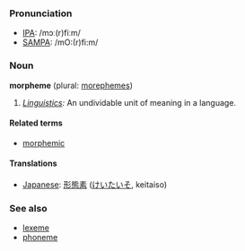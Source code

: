 ===Pronunciation===
*[[w:IPA|IPA]]: /mɔː(r)fiːm/
*[[w:SAMPA|SAMPA]]: /mO:(r)fi:m/

===Noun===
'''morpheme''' (plural: [[morephemes]])

#''[[Linguistics]]:'' An undividable unit of meaning in a language.

==== Related terms ====
*[[morphemic]]

==== Translations ====
*[[Japanese]]: [[形態素]] ([[けいたいそ]], keitaiso)

=== See also ===
*[[lexeme]]
*[[phoneme]]